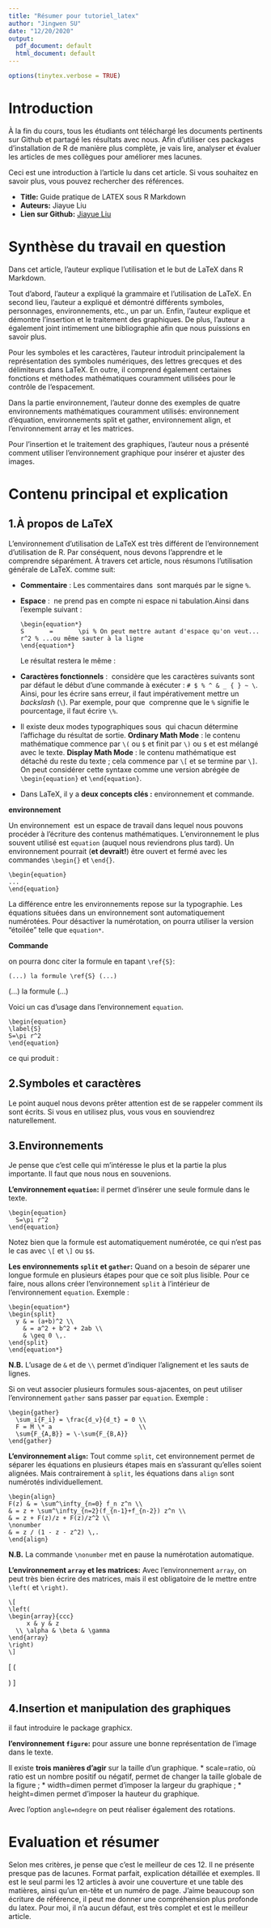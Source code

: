```yaml
---
title: "Résumer pour tutoriel_latex"
author: "Jingwen SU"
date: "12/20/2020"
output:
  pdf_document: default
  html_document: default
---
```


```r
options(tinytex.verbose = TRUE)
```

# Introduction

À la fin du cours, tous les étudiants ont téléchargé les documents pertinents sur Github et partagé les résultats avec nous. Afin d'utiliser ces packages d'installation de R de manière plus complète, je vais lire, analyser et évaluer les articles de mes collègues pour améliorer mes lacunes.

Ceci est une introduction à l'article lu dans cet article. Si vous souhaitez en savoir plus, vous pouvez rechercher des références.

* **Title:** Guide pratique de LATEX sous R Markdown
* **Auteurs:** Jiayue Liu
* **Lien sur Github:** [Jiayue Liu](https://github.com/liu-jiayue/psbx/blob/main/tutoriel_latex/tutoriel_latex.pdf)

# Synthèse du travail en question

Dans cet article, l'auteur explique l'utilisation et le but de LaTeX dans R Markdown.

Tout d'abord, l'auteur a expliqué la grammaire et l'utilisation de LaTeX. En second lieu, l'auteur a expliqué et démontré différents symboles, personnages, environnements, etc., un par un. Enfin, l'auteur explique et démontre l'insertion et le traitement des graphiques. De plus, l'auteur a également joint intimement une bibliographie afin que nous puissions en savoir plus.

Pour les symboles et les caractères, l'auteur introduit principalement la représentation des symboles numériques, des lettres grecques et des délimiteurs dans LaTeX. En outre, il comprend également certaines fonctions et méthodes mathématiques couramment utilisées pour le contrôle de l'espacement.

Dans la partie environnement, l'auteur donne des exemples de quatre environnements mathématiques couramment utilisés: environnement d'équation, environnements split et gather, environnement align, et l'environnement array et les matrices.

Pour l'insertion et le traitement des graphiques, l'auteur nous a présenté comment utiliser l'environnement graphique pour insérer et ajuster des images.

# Contenu principal et explication

## 1.À propos de LaTeX

L'environnement d'utilisation de LaTeX est très différent de l'environnement d'utilisation de R. Par conséquent, nous devons l'apprendre et le comprendre séparément. À travers cet article, nous résumons l'utilisation générale de LaTeX. comme suit:

* **Commentaire** : Les commentaires dans \LaTeX\ sont marqués par le signe `%`.

* **Espace** : \LaTeX\ ne prend pas en compte ni espace ni tabulation.Ainsi dans l'exemple suivant :
  
  ```
  \begin{equation*}
  S       =       \pi % On peut mettre autant d'espace qu'on veut...
  r^2 % ...ou même sauter à la ligne
  \end{equation*}
  ```
  Le résultat restera le même :
  
  \begin{equation*}
  S       =       \pi       r^2 % on peut mettre autant d'espace qu'on veut
  \end{equation*}
  
* **Caractères fonctionnels** : \LaTeX\ considère que les caractères suivants sont par défaut le début d'une commande à exécuter : `# $ % ^ & _ { } ~ \`. Ainsi, pour les écrire sans erreur, il faut impérativement mettre un _backslash_ (`\`). Par exemple, pour que \LaTeX\ comprenne que le `%` signifie le pourcentage, il faut écrire `\%`.

* Il existe deux modes typographiques sous \LaTeX\ qui chacun détermine l'affichage du résultat de sortie.
**Ordinary Math Mode** : le contenu mathématique commence par `\(` ou `$` et finit par `\)` ou `$` et est mélangé avec le texte.
**Display Math Mode** : le contenu mathématique est détaché du reste du texte ; cela commence par `\[` et se termine par `\]`. On peut considérer cette syntaxe comme une version abrégée de `\begin{equation}` et `\end{equation}`.

* Dans LaTeX, il y a **deux concepts clés :** environnement et commande.

**environnement**

Un environnement \LaTeX\ est un espace de travail dans lequel nous pouvons procéder à l'écriture des contenus mathématiques. L'environnement le plus souvent utilisé est `equation` (auquel nous reviendrons plus tard). Un environnement pourrait (**et devrait!**) être ouvert et fermé avec les commandes `\begin{}` et `\end{}`.

```
\begin{equation}
...
\end{equation}
```

La différence entre les environnements repose sur la typographie. Les équations situées dans un environnement sont automatiquement numérotées. Pour désactiver la numérotation, on pourra utiliser la version "étoilée" telle que `equation*`.

**Commande**

on pourra donc citer la formule \ref{S} en tapant `\ref{S}`:
```
(...) la formule \ref{S} (...)
```
(...) la formule \ref{S} (...)

Voici un cas d'usage dans l'environnement `equation`.

```
\begin{equation}
\label{S}
S=\pi r^2
\end{equation}
```
ce qui produit :

\begin{equation}
\label{S}
S=\pi r^2
\end{equation}

## 2.Symboles et caractères

Le point auquel nous devons prêter attention est de se rappeler comment ils sont écrits. Si vous en utilisez plus, vous vous en souviendrez naturellement.

## 3.Environnements

Je pense que c'est celle qui m'intéresse le plus et la partie la plus importante. Il faut que nous nous en souvenions.

**L'environnement `equation`:** il permet d'insérer une seule formule dans le texte.
```
\begin{equation}
  S=\pi r^2
\end{equation}
```

\begin{equation}
  S=\pi r^2
\end{equation}

Notez bien que la formule est automatiquement numérotée, ce qui n'est pas le cas avec `\[` et `\]` ou `$$`.

**Les environnements `split` et `gather`:** 
Quand on a besoin de séparer une longue formule en plusieurs étapes pour que ce soit plus lisible. Pour ce faire, nous allons créer l'environnement `split` à l'intérieur de l'environnement `equation`. Exemple :

```
\begin{equation*}
\begin{split}
  y & = (a+b)^2 \\
    & = a^2 + b^2 + 2ab \\
    & \geq 0 \,.
\end{split}
\end{equation*}
```

\begin{equation*}
\begin{split}
  y & = (a+b)^2 \\
    & = a^2 + b^2 + 2ab \\
    & \geq 0 \,.
\end{split}
\end{equation*}

**N.B.** L'usage de `&` et de `\\` permet d'indiquer l'alignement et les sauts de lignes.

Si on veut associer plusieurs formules sous-ajacentes, on peut utiliser l'environnement `gather` sans passer par `equation`. Exemple :

```
\begin{gather}
  \sum_i{F_i} = \frac{d_v}{d_t} = 0 \\
  F = M \* a                        \\
  \sum{F_{A,B}} = \-\sum{F_{B,A}}
\end{gather}
```

\begin{gather}
  \sum_i{F_i} = \frac{d_v}{d_t} = 0 \\
  F = M \* a                        \\
  \sum{F_{A,B}} = \-\sum{F_{B,A}}
\end{gather}

**L'environnement `align`:** Tout comme `split`, cet environnement permet de séparer les équations en plusieurs étapes mais en s'assurant qu'elles soient alignées. Mais contrairement à `split`, les équations dans `align` sont numérotés individuellement.

```
\begin{align}
F(z) & = \sum^\infty_{n=0} f_n z^n \\
& = z + \sum^\infty_{n=2}(f_{n-1}+f_{n-2}) z^n \\
& = z + F(z)/z + F(z)/z^2 \\
\nonumber
& = z / (1 - z - z^2) \,.
\end{align}
```

\begin{align}
F(z) & = \sum^\infty_{n=0} f_n z^n \\
& = z + \sum^\infty_{n=2}(f_{n-1}+f_{n-2}) z^n \\
& = z + F(z)/z + F(z)/z^2 \\
\nonumber
& = z / (1 - z - z^2) \,.
\end{align}

**N.B.** La commande `\nonumber` met en pause la numérotation automatique.

**L'environnement `array` et les matrices:** Avec l'environnement `array`, on peut très bien écrire des matrices, mais il est obligatoire de le mettre entre `\left(` et `\right)`.

```
\[
\left(
\begin{array}{ccc}
     x & y & z
  \\ \alpha & \beta & \gamma
\end{array}
\right)
\]
```
\[
\left(
\begin{array}{ccc}
     x & y & z
  \\ \alpha & \beta & \gamma
\end{array}
\right)
\]

## 4.Insertion et manipulation des graphiques

il faut introduire le package graphicx.

**l'environnement `figure`:** pour assure une bonne représentation de l'image dans le texte.

Il existe **trois manières d’agir** sur la taille d’un graphique.
* scale=ratio, où ratio est un nombre positif ou négatif, permet
de changer la taille globale de la figure ;
* width=dimen permet d’imposer la largeur du graphique ;
* height=dimen permet d’imposer la hauteur du graphique.

Avec l'option `angle=ndegre` on peut réaliser également des rotations.


# Evaluation et résumer

Selon mes critères, je pense que c'est le meilleur de ces 12. Il ne présente presque pas de lacunes. Format parfait, explication détaillée et exemples. Il est le seul parmi les 12 articles à avoir une couverture et une table des matières, ainsi qu'un en-tête et un numéro de page. J'aime beaucoup son écriture de référence, il peut me donner une compréhension plus profonde du latex. Pour moi, il n'a aucun défaut, est très complet et est le meilleur article.


